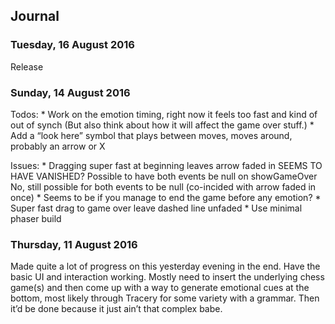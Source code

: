 ## Journal

### Tuesday, 16 August 2016 

Release

### Sunday, 14 August 2016 

Todos:
* Work on the emotion timing, right now it feels too fast and kind of out of synch
	(But also think about how it will affect the game over stuff.)
* Add a “look here” symbol that plays between moves, moves around, probably an arrow or X

Issues:
* Dragging super fast at beginning leaves arrow faded in
	SEEMS TO HAVE VANISHED? Possible to have both events be null on showGameOver
	No, still possible for both events to be null (co-incided with arrow faded in once)
* Seems to be if you manage to end the game before any emotion?
* Super fast drag to game over leave dashed line unfaded
* Use minimal phaser build

### Thursday, 11 August 2016 

Made quite a lot of progress on this yesterday evening in the end. Have the basic UI and interaction working. Mostly need to insert the underlying chess game(s) and then come up with a way to generate emotional cues at the bottom, most likely through Tracery for some variety with a grammar. Then it’d be done because it just ain’t that complex babe.
